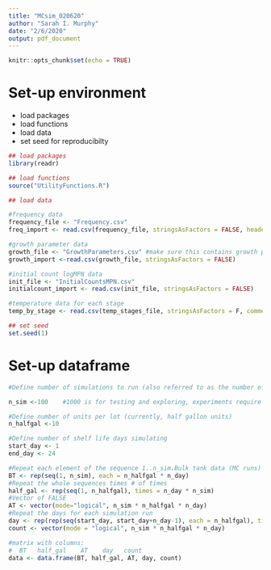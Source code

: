 ```yaml
---
title: "MCsim_020620"
author: "Sarah I. Murphy"
date: "2/6/2020"
output: pdf_document
---
```


```r
knitr::opts_chunk$set(echo = TRUE)
```

# Set-up environment
* load packages
* load functions
* load data
* set seed for reproducibilty
```r
## load packages
library(readr)

## load functions
source("UtilityFunctions.R")

## load data

#frequency data
frequency_file <- "Frequency.csv"
freq_import <- read.csv(frequency_file, stringsAsFactors = FALSE, header = TRUE)

#growth parameter data
growth_file <- "GrowthParameters.csv" #make sure this contains growth parameters & growth model name
growth_import <-read.csv(growth_file, stringsAsFactors = FALSE)

#initial count logMPN data
init_file <- "InitialCountsMPN.csv"
initialcount_import <- read.csv(init_file, stringsAsFactors = FALSE)

#temperature data for each stage
temp_by_stage <- read.csv(temp_stages_file, stringsAsFactors = F, comment.char = "#")

## set seed
set.seed(1)
```

# Set-up dataframe
```r
#Define number of simulations to run (also referred to as the number of bulk tanks; i.e., 1 simulation unit = 1 bulk tank of milk)

n_sim <-100    #1000 is for testing and exploring, experiments require at least 10k

#Define number of units per lot (currently, half gallon units) 
n_halfgal <-10

#Define number of shelf life days simulating
start_day <- 1 
end_day <- 24

#Repeat each element of the sequence 1..n_sim.Bulk tank data (MC runs)
BT <- rep(seq(1, n_sim), each = n_halfgal * n_day)
#Repeat the whole sequences times # of times
half_gal <- rep(seq(1, n_halfgal), times = n_day * n_sim)
#Vector of FALSE
AT <- vector(mode="logical", n_sim * n_halfgal * n_day)
#Repeat the days for each simulation run
day <- rep(rep(seq(start_day, start_day+n_day-1), each = n_halfgal), times = n_sim)
count <- vector(mode = "logical", n_sim * n_halfgal * n_day)

#matrix with columns:
#  BT   half_gal    AT    day   count
data <- data.frame(BT, half_gal, AT, day, count)
```

